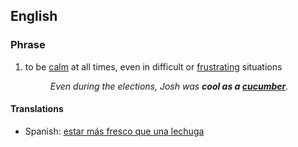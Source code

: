 == English ==
=== Phrase ===
#to be [[calm]] at all times, even in difficult or [[frustrating]] situations
#:''Even during the elections, Josh was '''cool as a [[cucumber]]'''.''

==== Translations ====
*Spanish: [[estar más fresco que una lechuga]]